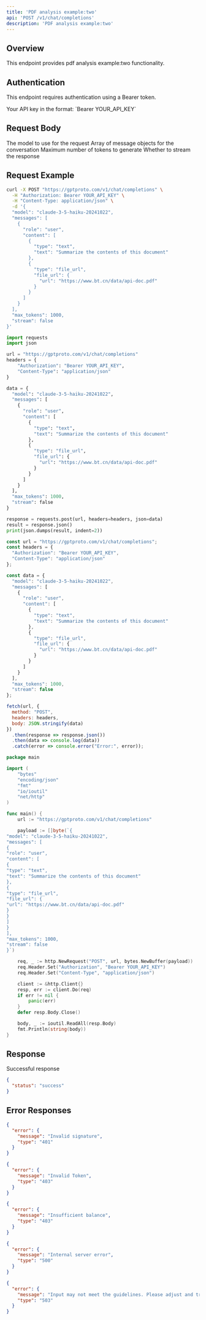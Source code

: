 ```yaml
---
title: 'PDF analysis example:two'
api: 'POST /v1/chat/completions'
description: 'PDF analysis example:two'
---
```


## Overview

This endpoint provides pdf analysis example:two functionality.

## Authentication

This endpoint requires authentication using a Bearer token.

<ParamField header="Authorization" type="string" required default="sk-***********">
  Your API key in the format: `Bearer YOUR_API_KEY`
</ParamField>

## Request Body

<ParamField body="model" type="string" required default="claude-3-5-haiku-20241022">
  The model to use for the request
</ParamField>

<ParamField body="messages" type="array" required default="[{&quot;role&quot;: &quot;user&quot;, &quot;content&quot;: [{&quot;type&quot;: &quot;text&quot;, &quot;text&quot;: &quot;Summarize the contents of this document&quot;}, {&quot;type&quot;: &quot;file_url&quot;, &quot;file_url&quot;: {&quot;url&quot;: &quot;https://www.bt.cn/data/api-doc.pdf&quot;}}]}]">
  Array of message objects for the conversation
</ParamField>

<ParamField body="max_tokens" type="integer"  default="1000">
  Maximum number of tokens to generate
</ParamField>

<ParamField body="stream" type="boolean"  default="false">
  Whether to stream the response
</ParamField>

## Request Example

<CodeGroup>

```bash cURL
curl -X POST "https://gptproto.com/v1/chat/completions" \
  -H "Authorization: Bearer YOUR_API_KEY" \
  -H "Content-Type: application/json" \
  -d '{
  "model": "claude-3-5-haiku-20241022",
  "messages": [
    {
      "role": "user",
      "content": [
        {
          "type": "text",
          "text": "Summarize the contents of this document"
        },
        {
          "type": "file_url",
          "file_url": {
            "url": "https://www.bt.cn/data/api-doc.pdf"
          }
        }
      ]
    }
  ],
  "max_tokens": 1000,
  "stream": false
}'
```

```python Python
import requests
import json

url = "https://gptproto.com/v1/chat/completions"
headers = {
    "Authorization": "Bearer YOUR_API_KEY",
    "Content-Type": "application/json"
}

data = {
  "model": "claude-3-5-haiku-20241022",
  "messages": [
    {
      "role": "user",
      "content": [
        {
          "type": "text",
          "text": "Summarize the contents of this document"
        },
        {
          "type": "file_url",
          "file_url": {
            "url": "https://www.bt.cn/data/api-doc.pdf"
          }
        }
      ]
    }
  ],
  "max_tokens": 1000,
  "stream": false
}

response = requests.post(url, headers=headers, json=data)
result = response.json()
print(json.dumps(result, indent=2))
```

```javascript JavaScript
const url = "https://gptproto.com/v1/chat/completions";
const headers = {
  "Authorization": "Bearer YOUR_API_KEY",
  "Content-Type": "application/json"
};

const data = {
  "model": "claude-3-5-haiku-20241022",
  "messages": [
    {
      "role": "user",
      "content": [
        {
          "type": "text",
          "text": "Summarize the contents of this document"
        },
        {
          "type": "file_url",
          "file_url": {
            "url": "https://www.bt.cn/data/api-doc.pdf"
          }
        }
      ]
    }
  ],
  "max_tokens": 1000,
  "stream": false
};

fetch(url, {
  method: "POST",
  headers: headers,
  body: JSON.stringify(data)
})
  .then(response => response.json())
  .then(data => console.log(data))
  .catch(error => console.error("Error:", error));
```

```go Go
package main

import (
    "bytes"
    "encoding/json"
    "fmt"
    "io/ioutil"
    "net/http"
)

func main() {
    url := "https://gptproto.com/v1/chat/completions"

    payload := []byte(`{
"model": "claude-3-5-haiku-20241022",
"messages": [
{
"role": "user",
"content": [
{
"type": "text",
"text": "Summarize the contents of this document"
},
{
"type": "file_url",
"file_url": {
"url": "https://www.bt.cn/data/api-doc.pdf"
}
}
]
}
],
"max_tokens": 1000,
"stream": false
}`)

    req, _ := http.NewRequest("POST", url, bytes.NewBuffer(payload))
    req.Header.Set("Authorization", "Bearer YOUR_API_KEY")
    req.Header.Set("Content-Type", "application/json")

    client := &http.Client{}
    resp, err := client.Do(req)
    if err != nil {
        panic(err)
    }
    defer resp.Body.Close()

    body, _ := ioutil.ReadAll(resp.Body)
    fmt.Println(string(body))
}
```

</CodeGroup>

## Response

<ResponseField name="Success" type="200">
  Successful response

```json
{
  "status": "success"
}
```
</ResponseField>

## Error Responses

<ResponseExample>

```json 401 - Invalid signature
{
  "error": {
    "message": "Invalid signature",
    "type": "401"
  }
}
```

```json 403 - Invalid Token
{
  "error": {
    "message": "Invalid Token",
    "type": "403"
  }
}
```

```json 403 - Insufficient balance
{
  "error": {
    "message": "Insufficient balance",
    "type": "403"
  }
}
```

```json 500 - Internal server error
{
  "error": {
    "message": "Internal server error",
    "type": "500"
  }
}
```

```json 503 - Content policy violation
{
  "error": {
    "message": "Input may not meet the guidelines. Please adjust and try again.",
    "type": "503"
  }
}
```

</ResponseExample>

